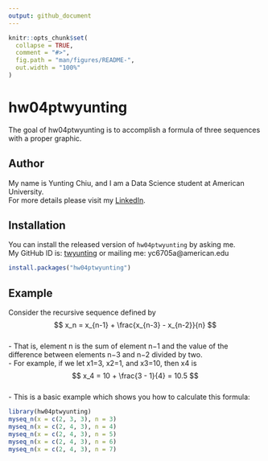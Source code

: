 ```yaml
---
output: github_document
---
```


<!-- README.md is generated from README.Rmd. Please edit that file -->

```r
knitr::opts_chunk$set(
  collapse = TRUE,
  comment = "#>",
  fig.path = "man/figures/README-",
  out.width = "100%"
)
```

# hw04ptwyunting

<!-- badges: start -->
<!-- badges: end -->

The goal of hw04ptwyunting is to accomplish a formula of three sequences with a proper graphic.

## Author
My name is Yunting Chiu, and I am a Data Science student at American University.\
For more details please visit my [LinkedIn](https://www.linkedin.com/in/yuntingchiu/).

## Installation

You can install the released version of `hw04ptwyunting` by asking me.\
My GitHub ID is: [twyunting](https://github.com/twyunting) or mailing me: yc6705a@american.edu

``` r
install.packages("hw04ptwyunting")
```

## Example

Consider the recursive sequence defined by
$$
x_n = x_{n-1} + \frac{x_{n-3} - x_{n-2}}{n}
$$\
- That is, element n is the sum of element n−1 and the value of the difference between elements n−3 and n−2 divided by two.\
- For example, if we let x1=3, x2=1, and x3=10, then x4 is
$$
x_4 = 10 + \frac{3 - 1}{4} = 10.5
$$\
- This is a basic example which shows you how to calculate this formula:

```r
library(hw04ptwyunting)
myseq_n(x = c(2, 3, 3), n = 3)
myseq_n(x = c(2, 4, 3), n = 4)
myseq_n(x = c(2, 4, 3), n = 5)
myseq_n(x = c(2, 4, 3), n = 6)
myseq_n(x = c(2, 4, 3), n = 7)
```


